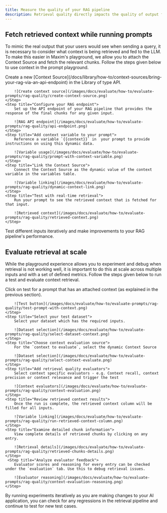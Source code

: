```yaml
---
title: Measure the quality of your RAG pipeline
description: Retrieval quality directly impacts the quality of output from your AI application. While testing prompts, Maxim allows you to connect your RAG pipeline via a simple API endpoint and evaluates the retrieved context for every run. Context specific evaluators for precision, recall and relevance make it easy to see where retrieval quality is low.
---
```


## Fetch retrieved context while running prompts

To mimic the real output that your users would see when sending a query, it is necessary to consider what context is being retrieved and fed to the LLM. To make this easier in Maxim's playground, we allow you to attach the Context Source and fetch the relevant chunks. Follow the steps given below to use context in the prompt playground.

<Steps>
	<Step title="Create a Context Source">
		Create a new [Context Source](/docs/library/how-to/context-sources/bring-your-rag-via-an-api-endpoint) in the Library of type API.

        ![Create context source](/images/docs/evaluate/how-to/evaluate-prompts/rag-quality/create-context-source.png)
	</Step>
	<Step title="Configure your RAG endpoint">
		Set up the API endpoint of your RAG pipeline that provides the response of the final chunks for any given input.

        ![RAG API endpoint](/images/docs/evaluate/how-to/evaluate-prompts/rag-quality/api-endpoint.png)
	</Step>
	<Step title="Add context variable to your prompt">
		Reference a variable `{{context}}` in  your prompt to provide instructions on using this dynamic data.

		![Variable usage](/images/docs/evaluate/how-to/evaluate-prompts/rag-quality/prompt-with-context-variable.png)
	</Step>
    <Step title="Link the Context Source">
        Connect the Context Source as the dynamic value of the context variable in the variables table.

        ![Variable linking](/images/docs/evaluate/how-to/evaluate-prompts/rag-quality/dynamic-context-link.png)
    </Step>
    <Step title="Test with real-time retrieval">
        Run your prompt to see the retrieved context that is fetched for that input.
        
        ![Retrieved context](/images/docs/evaluate/how-to/evaluate-prompts/rag-quality/retrieved-context.png)
    </Step>
</Steps>

Test different inputs iteratively and make improvements to your RAG pipeline's performance.

## Evaluate retrieval at scale

While the playground experience allows you to experiment and debug when retrieval is not working well, it is important to do this at scale across multiple inputs and with a set of defined metrics. Follow the steps given below to run a test and evaluate context retrieval.

<Steps>
	<Step title="Initiate prompt testing">
		Click on test for a prompt that has an attached context (as explained in the previous section).

        ![Test button](/images/docs/evaluate/how-to/evaluate-prompts/rag-quality/test-prompt-with-context.png)
	</Step>
	<Step title="Select your test dataset">
		Select your dataset which has the required inputs.

        ![Dataset selection](/images/docs/evaluate/how-to/evaluate-prompts/rag-quality/select-dataset-context.png)
	</Step>
    <Step title="Choose context evaluation source">
		For the `context to evaluate`, select the dynamic Context Source

        ![Dataset selection](/images/docs/evaluate/how-to/evaluate-prompts/rag-quality/select-context-evaluate.png)
	</Step>
	<Step title="Add retrieval quality evaluators">
		Select context specific evaluators - e.g. Context recall, context precision or context relevance and trigger the test

		![Context evaluators](/images/docs/evaluate/how-to/evaluate-prompts/rag-quality/context-evaluation.png)
	</Step>
    <Step title="Review retrieved context results">
        Once the run is complete, the retrieved context column will be filled for all inputs.

        ![Variable linking](/images/docs/evaluate/how-to/evaluate-prompts/rag-quality/run-retrieved-context-column.png)
    </Step>
    <Step title="Examine detailed chunk information">
        View complete details of retrieved chunks by clicking on any entry.

        ![Retrieval details](/images/docs/evaluate/how-to/evaluate-prompts/rag-quality/retrieved-chunks-details.png)
    </Step>
     <Step title="Analyze evaluator feedback">
        Evaluator scores and reasoning for every entry can be checked under the `evaluation` tab. Use this to debug retrieval issues. 

        ![Evaluator reasoning](/images/docs/evaluate/how-to/evaluate-prompts/rag-quality/context-evaluation-reasoning.png)
    </Step>
</Steps>

By running experiments iteratively as you are making changes to your AI application, you can check for any regressions in the retrieval pipeline and continue to test for new test cases.






